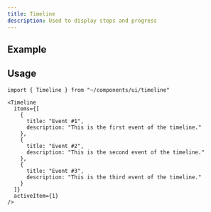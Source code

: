 ```yaml
---
title: Timeline
description: Used to display steps and progress
---
```



## Example

<TimelineDemo />

## Usage

```tsx
import { Timeline } from "~/components/ui/timeline"
```

```tsx
<Timeline
  items={[
    {
      title: "Event #1",
      description: "This is the first event of the timeline."
    },
    {
      title: "Event #2",
      description: "This is the second event of the timeline."
    },
    {
      title: "Event #3",
      description: "This is the third event of the timeline."
    }
  ]}
  activeItem={1}
/>
```
